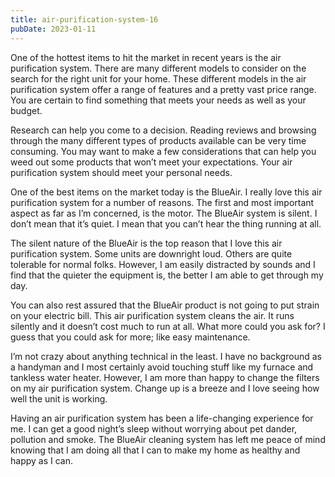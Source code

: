 ```yaml
---
title: air-purification-system-16
pubDate: 2023-01-11
---
```


One of the hottest items to hit the market in recent years is the air purification system. There are many different models to consider on the search for the right unit for your home. These different models in the air purification system offer a range of features and a pretty vast price range. You are certain to find something that meets your needs as well as your budget.

Research can help you come to a decision. Reading reviews and browsing through the many different types of products available can be very time consuming. You may want to make a few considerations that can help you weed out some products that won’t meet your expectations. Your air purification system should meet your personal needs.

One of the best items on the market today is the BlueAir. I really love this air purification system for a number of reasons. The first and most important aspect as far as I’m concerned, is the motor. The BlueAir system is silent. I don’t mean that it’s quiet. I mean that you can’t hear the thing running at all.

The silent nature of the BlueAir is the top reason that I love this air purification system. Some units are downright loud. Others are quite tolerable for normal folks. However, I am easily distracted by sounds and I find that the quieter the equipment is, the better I am able to get through my day.

You can also rest assured that the BlueAir product is not going to put strain on your electric bill. This air purification system cleans the air. It runs silently and it doesn’t cost much to run at all. What more could you ask for? I guess that you could ask for more; like easy maintenance.

I’m not crazy about anything technical in the least. I have no background as a handyman and I most certainly avoid touching stuff like my furnace and tankless water heater. However, I am more than happy to change the filters on my air purification system. Change up is a breeze and I love seeing how well the unit is working. 

Having an air purification system has been a life-changing experience for me. I can get a good night’s sleep without worrying about pet dander, pollution and smoke. The BlueAir cleaning system has left me peace of mind knowing that I am doing all that I can to make my home as healthy and happy as I can.